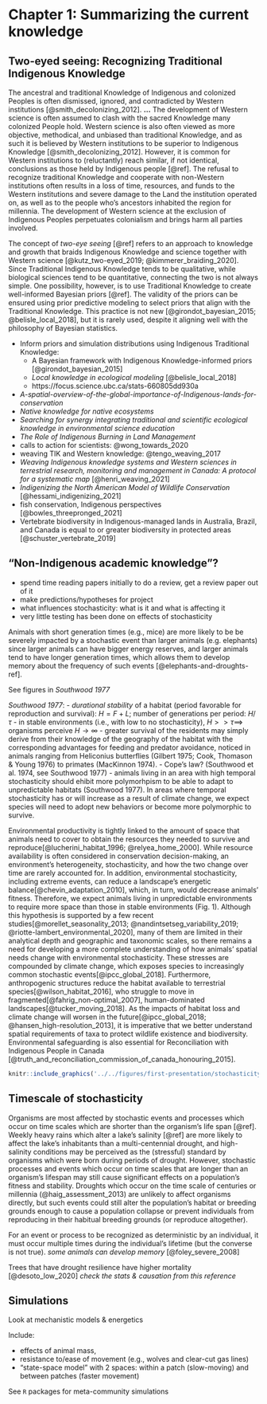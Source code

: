 \newpage

# Chapter 1: Summarizing the current knowledge

## Two-eyed seeing: Recognizing Traditional Indigenous Knowledge

The ancestral and traditional Knowledge of Indigenous and colonized Peoples is often dismissed, ignored, and contradicted by Western institutions [@smith_decolonizing_2012]. **...** The development of Western science is often assumed to clash with the sacred Knowledge many colonized People hold. Western science is also often viewed as more objective, methodical, and unbiased than traditional Knowledge, and as such it is believed by Western institutions to be superior to Indigenous Knowledge [@smith_decolonizing_2012]. However, it is common for Western institutions to (reluctantly) reach similar, if not identical, conclusions as those held by Indigenous people [@ref]. The refusal to recognize traditional Knowledge and cooperate with non-Western institutions often results in a loss of time, resources, and funds to the Western institutions and severe damage to the Land the institution operated on, as well as to the people who's ancestors inhabited the region for millennia. The development of Western science at the exclusion of Indigenous Peoples perpetuates colonialism and brings harm all parties involved. <!-- *damage to generations to come* -->

The concept of *two-eye seeing* [@ref] refers to an approach to knowledge and growth that braids Indigenous Knowledge and science together with Western science [@kutz_two-eyed_2019; @kimmerer_braiding_2020]. Since Traditional Indigenous Knowledge tends to be qualitative, while biological sciences tend to be quantitative, connecting the two is not always simple. One possibility, however, is to use Traditional Knowledge to create well-informed Bayesian priors [@ref]. The validity of the priors can be ensured using prior predictive modeling to select priors that align with the Traditional Knowledge. This practice is not new [@girondot_bayesian_2015; @belisle_local_2018], but it is rarely used, despite it aligning well with the philosophy of Bayesian statistics.

- Inform priors and simulation distributions using Indigenous Traditional Knowledge:
    - A Bayesian framework with Indigenous Knowledge-informed priors [@girondot_bayesian_2015]
    - *Local knowledge in ecological modeling* [@belisle_local_2018]
    - https://focus.science.ubc.ca/stats-660805dd930a

- *A-spatial-overview-of-the-global-importance-of-Indigenous-lands-for-conservation*
- *Native knowledge for native ecosystems*
- *Searching for synergy integrating traditional and scientific ecological knowledge in environmental science education*
- *The Role of Indigenous Burning in Land Management*
- calls to action for scientists: @wong_towards_2020
- weaving TIK and Western knowledge: @tengo_weaving_2017
- *Weaving Indigenous knowledge systems and Western sciences in terrestrial research, monitoring and management in Canada: A protocol for a systematic map* [@henri_weaving_2021]
- *Indigenizing the North American Model of Wildlife Conservation* [@hessami_indigenizing_2021]
- fish conservation, Indigenous perspectives [@bowles_threepronged_2021]
- Vertebrate biodiversity in Indigenous-managed lands in Australia, Brazil, and Canada is equal to or greater biodiversity in protected areas [@schuster_vertebrate_2019]

## "Non-Indigenous academic knowledge"?

- spend time reading papers initially to do a review, get a review paper out of it
- make predictions/hypotheses for project
- what influences stochasticity: what is it and what is affecting it
- very little testing has been done on effects of stochasticity

<!-- write paragraph(s) on energetics -->

<!-- don't use tau for generation times because it's used for autocorrelation parameters -->

Animals with short generation times (e.g., mice) are more likely to be be severely impacted by a stochastic event than larger animals (e.g. elephants) since larger animals can have bigger energy reserves, and larger animals tend to have longer generation times, which allows them to develop memory about the frequency of such events [@elephants-and-droughts-ref].

See figures in *Southwood 1977*

*Southwood 1977*:
- *durational stability* of a habitat (period favorable for reproduction and survival): $H = F + L$; number of generations per period: $H / \tau$
- in stable environments (i.e., with low to no stochasticity), $H >> \tau \implies$ organisms perceive $H \rightarrow \infty$ 
- greater survival of the residents may simply derive from their knowledge of the geography of the habitat with the corresponding advantages for feeding and predator avoidance, noticed in animals ranging from Heliconius butterflies (Gilbert 1975; Cook, Thomason & Young 1976) to primates (MacKinnon 1974).
- Cope's law? (Southwood et al. 1974, see Southwood 1977)
- animals living in an area with high temporal stochasticity should ehibit more polymorhpism to be able to adapt to unpredictable habitats (Southwood 1977). In areas where temporal stochasticity has or will increase as a result of climate change, we expect species will need to adopt new behaviors or become more polymorphic to survive.

Environmental productivity is tightly linked to the amount of space that animals need to cover to obtain the resources they needed to survive and reproduce[@lucherini_habitat_1996; @relyea_home_2000]. While resource availability is often considered in conservation decision-making, an environment's heterogeneity, stochasticity, and how the two change over time are rarely accounted for. In addition, environmental stochasticity, including extreme events, can reduce a landscape's energetic balance[@chevin_adaptation_2010], which, in turn, would decrease animals' fitness. Therefore, we expect animals living in unpredictable environments to require more space than those in stable environments (Fig. 1). Although this hypothesis is supported by a few recent studies[@morellet_seasonality_2013; @nandintsetseg_variability_2019; @riotte-lambert_environmental_2020], many of them are limited in their analytical depth and geographic and taxonomic scales, so there remains a need for developing a more complete understanding of how animals' spatial needs change with environmental stochasticity. These stresses are compounded by climate change, which exposes species to increasingly common stochastic events[@ipcc_global_2018]. Furthermore, anthropogenic structures reduce the habitat available to terrestrial species[@wilson_habitat_2016], who struggle to move in fragmented[@fahrig_non-optimal_2007], human-dominated landscapes[@tucker_moving_2018]. As the impacts of habitat loss and climate change will worsen in the future[@ipcc_global_2018; @hansen_high-resolution_2013], it is imperative that we better understand spatial requirements of taxa to protect wildlife existence and biodiversity. Environmental safeguarding is also essential for Reconciliation with Indigenous People in Canada [@truth_and_reconciliation_commission_of_canada_honouring_2015].

```r
knitr::include_graphics('../../figures/first-presentation/stochasticity-figure-light.png')
```

## Timescale of stochasticity

Organisms are most affected by stochastic events and processes which occur on time scales which are shorter than the organism's life span [@ref]. Weekly heavy rains which alter a lake's salinity [@ref] are more likely to affect the lake's inhabitants than a multi-centennial drought, and high-salinity conditions may be perceived as the (stressful) standard by organisms which were born during periods of drought. However, stochastic processes and events which occur on time scales that are longer than an organism's lifespan may still cause significant effects on a population's fitness and stability. Droughts which occur on the time scale of centuries or millennia (@haig_assessment_2013) are unlikely to affect organisms directly, but such events could still alter the population's habitat or breeding grounds enough to cause a population collapse or prevent individuals from reproducing in their habitual breeding grounds (or reproduce altogether).

For an event or process to be recognized as deterministic by an individual, it must occur multiple times during the individual's lifetime (but the converse is not true). *some animals can develop memory* [@foley_severe_2008]

Trees that have drought resilience have higher mortality [@desoto_low_2020] *check the stats & causation from this reference*

## Simulations

Look at mechanistic models & energetics

Include:

* effects of animal mass,
* resistance to/ease of movement (e.g., wolves and clear-cut gas lines)
* "state-space model" with 2 spaces: within a patch (slow-moving) and between patches (faster movement)

See `R` packages for meta-community simulations
